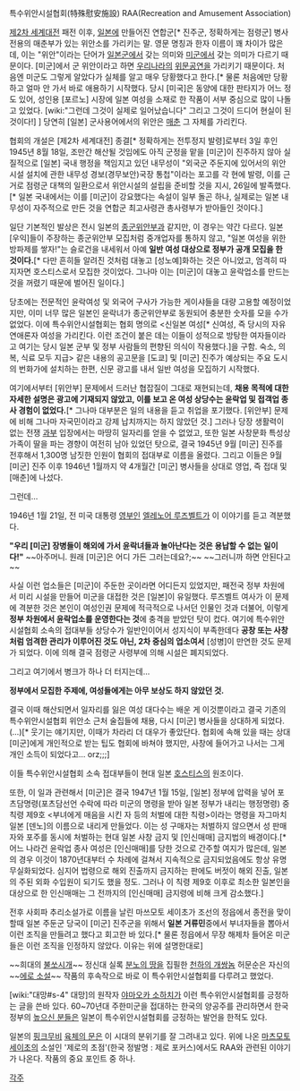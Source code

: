 특수위안시설협회(特殊慰安施設)
RAA(Recreation and Amusement Association)


[[제2차 세계대전]] 패전 이후, [[일본]]에 만들어진 연합군[* 진주군, 정확하게는 점령군] 병사 전용의 매춘부가 있는 위안소를 가리키는 말. 영문 명칭과 한자 이름이 꽤 차이가 많은데, 이는 "위안"이라는 단어가 [[일본군]]에서 갖는 의미와 [[미군]]에서 갖는 의미가 다르기 때문이다. [미군]에서 군 위안이라고 하면 [[우리나라]]의 [[위문공연]]을 가리키기 때문이다. 처음엔 미군도 그렇게 알았다가 실체를 알고 매우 당황했다고 한다.[* 물론 처음에만 당황하고 얼마 안 가서 바로 애용하기 시작했다. 당시 [미국]은 동양에 대한 판타지가 어느 정도 있어, 성인용 [포르노] 시장에 일본 여성을 소재로 한 작품이 서부 중심으로 많이 나돌고 있었다. [wiki:"그런데 그것이 실제로 일어났습니다" 그리고 그것이 드디어 현실이 된 것이다!] ] 당연히 [일본] 군사용어에서의 위안은 [[매춘]] 그 자체를 가리킨다.


협회의 개설은 [제2차 세계대전] 종결[* 정확하게는 전투정지 발령]로부터 3일 후인 1945년 8월 18일, 조만간 해산될 것임에도 아직 군정을 맡을 [미군]이 진주하지 않아 실질적으로 [일본] 국내 행정을 책임지고 있던 내무성이 "외국군 주둔지에 있어서의 위안시설 설치에 관한 내무성 경보(경무보안)국장 통첩"이라는 포고를 각 현에 발령, 이를 근거로 점령군 대책의 일환으로서 위안시설의 설립을 준비할 것을 지시, 26일에 발족했다. [* 일본 국내에서는 이를 [미군]이 강요했다는 속설이 일부 돌곤 하나, 실제로는 일본 내무성이 자주적으로 만든 것을 연합군 최고사령관 총사령부가 받아들인 것이다.]


일단 기본적인 발상은 전시 일본의 [[종군위안부]]과 같지만, 이 경우는 약간 다르다. 일본 [우익]들이 주장하는 종군위안부 모집처럼 중개업자를 통하지 않고, "일본 여성을 위한 방파제를 쌓자!"는 슬로건을 내세워서 아예 '''일반 여성 대상으로 정부가 공개 모집을 한 것이다.'''[* 다만 흔히들 알려진 것처럼 대놓고 [성노예]화하는 것은 아니었고, 엄격히 따지자면 호스티스로서 모집한 것이었다. 그나마 이는 [미군]이 대놓고 윤락업소를 만드는 것을 꺼렸기 때문에 벌어진 일이다.]

당초에는 전문적인 윤락여성 및 외국어 구사가 가능한 게이샤들을 대량 고용할 예정이었지만, 이미 너무 많은 일본인 윤락녀가 종군위안부로 동원되어 충분한 숫자를 모을 수가 없었다. 이에 특수위안시설협회는 협회 명의로 <신일본 여성[* 신여성, 즉 당시의 자유연애론자 여성을 가리킨다. 이런 조건이 붙은 데는 이들이 성적으로 방탕한 여자들이라고 여기는 당시 일본 군부 및 정부 사람들의 편향된 의식이 작용했다.]을 구함. 숙소, 의복, 식료 모두 지급> 같은 내용의 공고문을 [도쿄] 및 [미군] 진주가 예상되는 주요 도시의 번화가에 설치하는 한편, 신문 광고를 내서 일반 여성을 모집하기 시작했다.

여기에서부터 [위안부] 문제에서 드러난 협잡질이 그대로 재현되는데, '''채용 목적에 대한 자세한 설명은 광고에 기재되지 않았고, 이를 보고 온 여성 상당수는 윤락업 및 접객업 종사 경험이 없었다.'''[* 그나마 대부분은 일의 내용을 듣고 취업을 포기했다. [위안부] 문제에 비해 그나마 자국민이라고 강제 납치까지는 하지 않았던 것.] 그러나 당장 생활력이 없는 전쟁 [[과부]] 입장에서는 마땅히 일자리를 얻을 수 없었고, 또한 일본 사창문화 특성상 가족이 딸을 파는 경향이 여전히 남아 있었던 탓으로, 결국 1945년 9월 [미군] 진주를 전후해서 1,300명 남짓한 인원이 협회의 접대부로 이름을 올렸다. 그리고 이들은 9월 [미군] 진주 이후 1946년 1월까지 약 4개월간 [미군] 병사들을 상대로 영업, 즉 접대 및 [매춘]에 나섰다.

그런데…

1946년 1월 21일, 전 미국 대통령 [[영부인]] [[엘레노어 루즈벨트]]가 이 이야기를 듣고 격분했다.

'''"우리 [미군] 장병들이 해외에 가서 윤락녀들과 놀아난다는 것은 용납할 수 없는 일이다!"''' ~~아주머니. 원래 [미군]은 어디 가든 그러는데요?;~~ ~~그러니까 하면 안된다고~~

사실 이런 업소들은 [미군]이 주둔한 곳이라면 어디든지 있었지만, 패전국 정부 차원에서 미리 시설을 만들어 미군을 대접한 것은 [일본]이 유일했다. 루즈벨트 여사가 이 문제에 격분한 것은 본인이 여성인권 문제에 적극적으로 나서던 인물인 것과 더불어, 이렇게 '''정부 차원에서 윤락업소를 운영한다는 것'''에 충격을 받았던 탓이 컸다. 여기에 특수위안시설협회 소속의 접대부들 상당수가 일반인이어서 성지식이 부족한데다 '''공창 또는 사창처럼 엄격한 관리가 이루어진 것도 아닌, 2차 중심의 업소여서''' [성병]이 만연한 것도 문제가 되었다. 이에 의해 결국 점령군 사령부에 의해 시설은 폐지되었다.


그리고 여기에서 병크가 하나 더 터지는데...

'''정부에서 모집한 주제에, 여성들에게는 아무 보상도 하지 않았던 것.'''

결국 이때 해산되면서 일자리를 잃은 여성 대다수는 배운 게 이것뿐이라고 결국 기존의 특수위안시설협회 위안소 근처 술집들에 채용, 다시 [미군] 병사들을 상대하게 되었다.(…)[* 웃기는 얘기지만, 이때가 차라리 더 대우가 좋았단다. 협회에 속해 있을 때는 상대 [미군]에게 개인적으로 받는 팁도 협회에 바쳐야 했지만, 사창에 들어가고 나서는 그게 개인 소득이 되었다고… orz;;;]

이들 특수위안시설협회 소속 접대부들이 현대 일본 [[호스티스]]의 원조이다.

또한, 이 일과 관련해서 [미군]은 결국 1947년 1월 15일, [일본] 정부에 압력을 넣어 포츠담명령(포츠담선언 수락에 따라 미군의 명령을 받아 일본 정부가 내리는 행정명령) 중 칙령 제9호 <부녀에게 매음을 시킨 자 등의 처벌에 대한 칙령>이라는 명령을 자그마치 일본 [덴노]의 이름으로 내리게 만들었다. 이는 성 구매자는 처벌하지 않으면서 성 판매자와 포주를 동시에 처벌하는 현대 일본 사창 금지 및 [인신매매] 금지법의 배경이다.[* 어느 나라건 윤락업 종사 여성은 [인신매매]를 당한 것으로 간주할 여지가 많은데, 일본의 경우 이것이 1870년대부터 수 차례에 걸쳐서 지속적으로 금지되었음에도 항상 유명무실화되었다. 심지어 법령으로 해외 진출까지 금지하는 판에도 버젓이 해외 진출, 일본의 주된 외화 수입원이 되기도 했을 정도. 그러나 이 칙령 제9호 이후로 최소한 일본인을 대상으로 한 인신매매는 그 전까지의 [인신매매] 금지령에 비해 크게 감소했다.]

전후 사회파 추리소설가로 이름을 날린 마쓰모토 세이초가 조선의 정읍에서 종전을 맞이할때 일본 주둔군 당국이 [미군] 진주군을 위해서 '''일본 거류민'''중에서 부녀자들을 뽑아서 이런 조직을 만들려고 했다고 회고한 바 있다.[* 물론 정읍에서 무장 해제차 들어온 미군들은 이런 조직을 인정하지 않았다. 이유는 위에 설명한대로]

~~희대의 [[불쏘시개]]~~ 정신대 실록 [[분노의 땅]]을 집필한 [[천하의 개쌍놈]] 허문순은 자신의 ~~[[에로 소설]]~~ 작품의 후속작으로 바로 이 특수위안시설협회를 다루려고 했었다.

[wiki:"대망#s-4" 대망]의 원작자 [[야마오카 소하치]]가 이런 특수위안시설협회를 긍정하는 글을 쓴바 있다. 60~70년대 주한미군을 접대하는 한국의 양공주를 관리하면서 한국정부의 [[높으신 분]]들은 일본이 특수위안시설협회를 긍정하는 발언을 한적도 있다.

일본의 [[핑크무비]] [[육체의 문]]은 이 시대의 분위기를 잘 그려내고 있다. 위에 나온 [[마츠모토 세이초]]의 소설인 '제로의 초점'(한국 정발명 : 제로 포커스)에서도 RAA와 관련된 이야기가 나온다. 작품의 중요 포인트 중 하나.


[[각주]]
